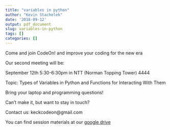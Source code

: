 ```yaml
---
title: "variables in python"
author: "Kevin Stachelek"
date: '2018-09-12'
output: pdf_document
slug: variables-in-python
tags: []
categories: []
---
```


Come and join CodeOn! and improve your coding for the new era

Our second meeting will be: 

September 12th 5:30-6:30pm in NTT (Norman Topping Tower) 4444

Topic: Types of Variables in Python and Functions for Interacting With Them

Bring your laptop and programming questions!

Can't make it, but want to stay in touch?

Contact us: keckcodeon@gmail.com

You can find session materials at our [google drive](https://drive.google.com/drive/folders/1J_vPhkOEe2mOa1S6z7So5eTElvNhVa4f?usp=sharing)
